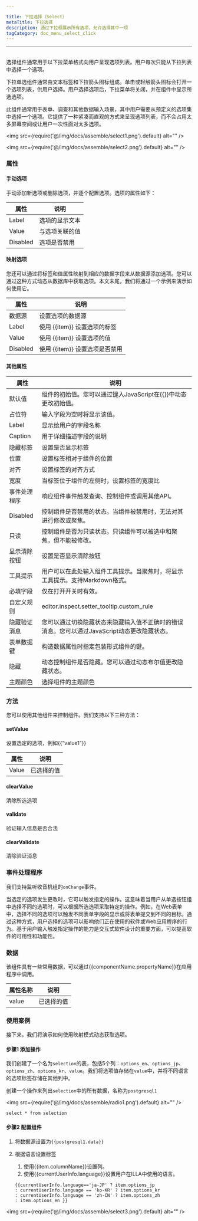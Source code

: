 ```yaml
---

title: 下拉选择（Select）
metaTitle: 下拉选择
description: 通过下拉框展示所有选项，允许选择其中一项
tagCategory: doc_menu_select_click
---
```

---

## <Heading hidden>下拉选择（Select）</Heading>
选择组件通常用于以下拉菜单格式向用户呈现选项列表。用户每次只能从下拉列表中选择一个选项。

下拉单选组件通常由文本标签和下拉箭头图标组成。单击或轻触箭头图标会打开一个选项列表，供用户选择。用户选择选项后，下拉菜单将关闭，并在组件中显示所选选项。

此组件通常用于表单、调查和其他数据输入场景，其中用户需要从预定义的选项集中选择一个选项。它提供了一种紧凑而直观的方式来呈现选项列表，而不会占用太多屏幕空间或让用户一次性面对太多选项。

<img src={require('@/img/docs/assemble/select1.png').default} alt="" />

<img src={require('@/img/docs/assemble/select2.png').default} alt="" />

### 属性

#### 手动选项

手动添加新选项或删除选项，并逐个配置选项。选项的属性如下：

| 属性 | 说明 |
| --- | --- |
| Label | 选项的显示文本 |
| Value | 与选项关联的值 |
| Disabled | 选项是否禁用 |

#### 映射选项

您还可以通过将标签和值属性映射到相应的数据字段来从数据源添加选项。您可以通过这种方式动态从数据库中获取选项。本文末尾，我们将通过一个示例来演示如何使用它。

| 属性 | 说明 |
| --- | --- |
| 数据源 | 设置选项的数据源 |
| Label | 使用 {{item}} 设置选项的标签 |
| Value | 使用 {{item}} 设置选项的值 |
| Disabled | 使用 {{item}} 设置选项是否禁用 |

#### 其他属性

| 属性 | 说明 |
| --- | --- |
| 默认值 | 组件的初始值。您可以通过键入JavaScript在{{}}中动态更改初始值。 |
| 占位符 | 输入字段为空时将显示该值。 |
| Label | 显示给用户的字段名称 |
| Caption | 用于详细描述字段的说明 |
| 隐藏标签 | 设置是否显示标签 |
| 位置 | 设置标签相对于组件的位置 |
| 对齐 | 设置标签的对齐方式 |
| 宽度 | 当标签位于组件的左侧时，设置标签的宽度比 |
| 事件处理程序 | 响应组件事件触发查询、控制组件或调用其他API。 |
| Disabled | 控制组件是否禁用的状态。当组件被禁用时，无法对其进行修改或聚焦。 |
| 只读 | 控制组件是否为只读状态。只读组件可以被选中和聚焦，但不能被修改。 |
| 显示清除按钮 | 设置是否显示清除按钮 |
| 工具提示 | 用户可以在此处输入组件工具提示。当聚焦时，将显示工具提示。支持Markdown格式。 |
| 必填字段 | 仅在打开开关时有效。 |
| 自定义规则 | editor.inspect.setter_tooltip.custom_rule |
| 隐藏验证消息 | 您可以通过切换隐藏状态来隐藏输入值不正确时的错误消息。您可以通过JavaScript动态更改隐藏状态。 |
| 表单数据键 | 构造数据属性时指定包装形式组件的键。 |
| 隐藏 | 动态控制组件是否隐藏。您可以通过动态布尔值更改隐藏状态。 |
| 主题颜色 | 选择组件的主题颜色 |

### 方法

您可以使用其他组件来控制组件。我们支持以下三种方法：

#### setValue

设置选定的选项，例如{{“value1”}}

| 属性 | 说明 |
| --- | --- |
| Value | 已选择的值 |

#### clearValue

清除所选选项

#### validate

验证输入信息是否合法

#### clearValidate

清除验证消息

### 事件处理程序

我们支持监听收音机组的`onChange`事件。

当选定的选项发生更改时，它可以触发指定的操作。这意味着当用户从单选按钮组中选择不同的选项时，可以根据所选选项采取特定的操作。例如，在Web表单中，选择不同的选项可以触发不同表单字段的显示或将表单提交到不同的目标。通过这种方式，用户选择的选项可以影响他们正在使用的软件或Web应用程序的行为。基于用户输入触发指定操作的能力是交互式软件设计的重要方面，可以提高软件的可用性和功能性。

### 数据

该组件具有一些常用数据，可以通过{{componentName.propertyName}}在应用程序中调用。

| 属性名称 | 说明 |
| --- | --- |
| value | 已选择的值 |

### 使用案例

接下来，我们将演示如何使用映射模式动态获取选项。

#### 步骤1 添加操作

我们创建了一个名为`selection`的表，包括5个列：`options_en`、`options_jp`、`options_zh`、`options_kr`、`value`。我们将选项值存储在`value`中，并将不同语言的选项标签存储在其他列中。

创建一个操作来列出`selection`中的所有数据，名称为`postgresql1`

<img src={require('@/img/docs/assemble/radio1.png').default} alt="" />

```
select * from selection

```

#### 步骤2 配置组件

1. 将数据源设置为`{{postgresql1.data}}`
2. 根据语言设置标签
    1. 使用{{item.columnName}}设置列。
    2. 使用{{currentUserInfo.language}}设置用户在ILLA中使用的语言。
    
    ```
    {{currentUserInfo.language=='ja-JP' ? item.options_jp
    : currentUserInfo.language == 'ko-KR' ? item.options_kr
    : currentUserInfo.language == 'zh-CN' ? item.options_zh
    : item.options_en }}
    
    ```

<img src={require('@/img/docs/assemble/select3.png').default} alt="" />
